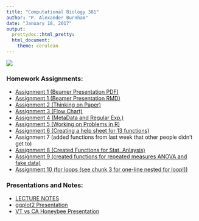 ```yaml
---
title: "Computational Biology 381"
author: "P. Alexander Burnham"
date: "January 18, 2017"
output: 
  prettydoc::html_pretty:
  html_document: 
    theme: cerulean
---
```


![](Pictures/Profile.png) 

### Homework Assignments:

* [Assignment 1 (Beamer Presentation PDF)](Presentation/VT_vs_CA_Pathogens.pdf)
* [Assignment 1 (Beamer Presentation RMD)](Presentation/VT_vs_CA_Pathogens.Rmd)
* [Assignment 2 (Thinking on Paper)](Assignment2_Bio381.html) 
* [Assignment 3 (Flow Chart)](BurnhamFlowChart.html)  
* [Assignment 4 (MetaData and Regular Exp.)](Homework4.html)
* [Assignment 5 (Working on Problems in R)](Burnham_HW_2_15Feb2017.html)
* [Assignment 6  (Creating a help sheet for 13 functions)](Homework6.html)
* Assignment 7  (added functions from last week that other people didn't get to)
* [Assignment 8  (Created Functions for Stat. Anlaysis)](Homework8.html)
* [Assignment 9 (created functions for repeated measures ANOVA and fake data)](Homework9.html)
* [Assignment 10 (for loops (see chunk 3 for one-line nested for loop!))](Homework10.html)

### Presentations and Notes:

* [LECTURE NOTES](ComBioNotes.html)    
* [ggplot2 Presentation](ggplot2pres.html)    
* [VT vs CA Honeybee Presentation](Presentation/VT_vs_CA_PathogensShort.pdf)    

